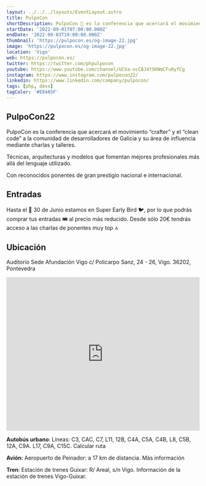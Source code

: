 ```yaml
---
layout: ../../../layouts/EventLayout.astro
title: PulpoCon
shortDescription: PulpoCon 🐙 es la conferencia que acercará el movimiento “crafter” y el “clean code” a la comunidad de desarrolladores de Galicia y su área de influencia mediante charlas y talleres. Técnicas, arquitecturas y modelos que fomentan mejores profesionales más allá del lenguaje utilizado. Con reconocidos ponentes de gran prestigio nacional e internacional. Vigo, 1, 2 y 3 de Septiembre de 2022
startDate: '2022-09-01T07:00:00.000Z'
endDate: '2022-09-03T19:00:00.000Z'
thumbnail: 'https://pulpocon.es/og-image-22.jpg'
image: 'https://pulpocon.es/og-image-22.jpg'
location: 'Vigo'
web: https://pulpocon.es/
twitter: https://twitter.com/phpulpocon
youtube: https://www.youtube.com/channel/UCVa-vcCBJ4tSKWmCFu8yfCg
instagram: https://www.instagram.com/pulpocon22/
linkedin: https://www.linkedin.com/company/pulpocon/
tags: [php, devs]
tagColor: '#E84A5F'
---
```



## PulpoCon22

PulpoCon es la conferencia que acercará el movimiento “crafter” y el “clean code” a la comunidad de desarrolladores de Galicia y su área de influencia mediante charlas y talleres.

Técnicas, arquitecturas y modelos que fomentan mejores profesionales más allá del lenguaje utilizado.

Con reconocidos ponentes de gran prestigio nacional e internacional.

## Entradas

Hasta el 📅 30 de Junio estamos en Super Early Bird 🐦, por lo que podrás comprar tus entradas 🎟️ al precio más reducido. Desde sólo 20€ tendrás acceso a las charlas de ponentes muy top 🔝

## Ubicación

Auditorio Sede Afundación Vigo
c/ Policarpo Sanz, 24 - 26, Vigo. 36202, Pontevedra

<iframe frameborder="0" className="w-full mt-4" height="400" src="https://maps.google.com/maps?width=100%&amp;height=600&amp;hl=es&amp;q=Sede%20Afundacion%20Vigo+(PHPulpo%20Con)&amp;ie=UTF8&amp;t=&amp;z=17&amp;iwloc=B&amp;output=embed" width="100%"></iframe>

**Autobús urbano**: Líneas: C3, CAC, C7, L11, 12B, C4A, C5A, C4B, L8, C5B, 12A, C9A. L17, C9A, C15C. Calcular ruta

**Avión**: Aeropuerto de Peinador: a 17 km de distancia. Más información

**Tren**: Estación de trenes Guixar: R/ Areal, s/n Vigo. Información de la estación de trenes Vigo-Guixar.


